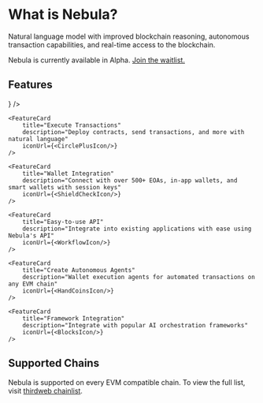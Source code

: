 

# What is Nebula?

Natural language model with improved blockchain reasoning, autonomous transaction capabilities, and real-time access to the blockchain.

Nebula is currently available in Alpha. [Join the waitlist.](https://thirdweb.com/nebula)

<DocImage src={NebulaDiagram} />

## Features

<div
	className="my-4 grid gap-2 md:grid-cols-2 lg:grid-cols-2 "
>
	<FeatureCard
		title="Proprietary Blockchain Model"
		description="Trained on over 2,500+ EVM networks and 1M+ contracts"
		iconUrl={<PencilRulerIcon />}
	/>

    <FeatureCard
    	title="Execute Transactions"
    	description="Deploy contracts, send transactions, and more with natural language"
		iconUrl={<CirclePlusIcon/>}
    />

	<FeatureCard
    	title="Wallet Integration"
    	description="Connect with over 500+ EOAs, in-app wallets, and smart wallets with session keys"
		iconUrl={<ShieldCheckIcon/>}
    />

	<FeatureCard
    	title="Easy-to-use API"
    	description="Integrate into existing applications with ease using Nebula's API"
    	iconUrl={<WorkflowIcon/>}
    />

	<FeatureCard
    	title="Create Autonomous Agents"
    	description="Wallet execution agents for automated transactions on any EVM chain"
    	iconUrl={<HandCoinsIcon/>}
    />

	<FeatureCard
    	title="Framework Integration"
    	description="Integrate with popular AI orchestration frameworks"
		iconUrl={<BlocksIcon/>}
    />
</div>

## Supported Chains
Nebula is supported on every EVM compatible chain. To view the full list, visit [thirdweb chainlist](https://thirdweb.com/chainlist).
